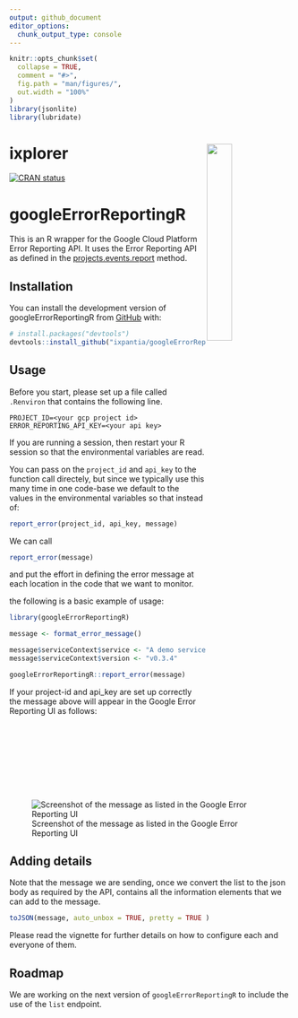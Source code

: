 ```yaml
---
output: github_document
editor_options: 
  chunk_output_type: console
---
```


<!-- README.md is generated from README.Rmd. Please edit that file -->

```r
knitr::opts_chunk$set(
  collapse = TRUE,
  comment = "#>",
  fig.path = "man/figures/",
  out.width = "100%"
)
library(jsonlite)
library(lubridate)
```


<!-- badges: start -->
# ixplorer <a><img src="https://storage.googleapis.com/ixplorer/googleErrorReportingR.svg" align="right" width="30%"></a>
[![CRAN status](https://www.r-pkg.org/badges/version/googleErrorReportingR)](https://cran.r-project.org/package=googleErrorReportingR)
<!-- badges: end -->

# googleErrorReportingR
This is an R wrapper for the Google Cloud Platform Error Reporting API. It uses
the Error Reporting API as defined in the [projects.events.report](https://cloud.google.com/error-reporting/reference/rest/v1beta1/projects.events/report)
method.


## Installation

You can install the development version of googleErrorReportingR from
[GitHub](https://github.com/) with:

``` r
# install.packages("devtools")
devtools::install_github("ixpantia/googleErrorReportingR")
```

## Usage
Before you start, please set up a file called `.Renviron` that contains the
following line.

```
PROJECT_ID=<your gcp project id>
ERROR_REPORTING_API_KEY=<your api key>
```

If you are running a session, then restart your R session so that the
environmental variables are read.

You can pass on the `project_id` and `api_key` to the function call directely,
but since we typically use this many time in one code-base we default to the
values in the environmental variables so that instead of:

```r
report_error(project_id, api_key, message)
```

We can call

```r
report_error(message)
```

and put the effort in defining the error message at each location in the code
that we want to monitor.

the following is a basic example of usage:

```r
library(googleErrorReportingR)

message <- format_error_message()

message$serviceContext$service <- "A demo service"
message$serviceContext$version <- "v0.3.4"

googleErrorReportingR::report_error(message)
```

If your project-id and api_key are set up correctly the message above will
appear in the Google Error Reporting UI as follows:

![Screenshot of the message as listed in the Google Error Reporting UI](man/figures/google_error_reporting_ui.png)

## Adding details
Note that the message we are sending, once we convert the list to the json body
as required by the API, contains all the information elements that we can add to
the message.

```r
toJSON(message, auto_unbox = TRUE, pretty = TRUE )
```

Please read the vignette for further details on how to configure each and
everyone of them.

## Roadmap
We are working on the next version of `googleErrorReportingR` to include the use
of the `list` endpoint.
